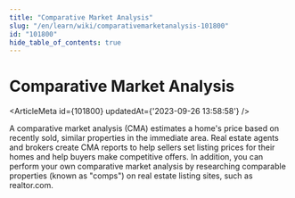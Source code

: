 ```yaml
---
title: "Comparative Market Analysis"
slug: "/en/learn/wiki/comparativemarketanalysis-101800"
id: "101800"
hide_table_of_contents: true
---
```



# Comparative Market Analysis

<ArticleMeta id={101800} updatedAt={'2023-09-26 13:58:58'} />
<div className='border-solid border-b border-t-0 my-4 border-[var(--ifm-color-gray-300)]' />

A comparative market analysis (CMA) estimates a home's price based on recently sold, similar properties in the immediate area. Real estate agents and brokers create CMA reports to help sellers set listing prices for their homes and help buyers make competitive offers. In addition, you can perform your own comparative market analysis by researching comparable properties (known as "comps") on real estate listing sites, such as realtor.com.
